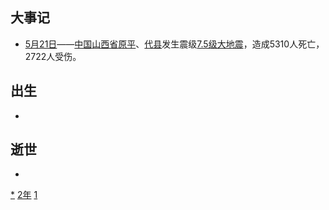 {{yearTOC|512|北魏'''[[永平_(北魏宣武帝)|永平]]五年'''，'''[[延昌_(北魏宣武帝)|延昌]]元年'''；柔然'''[[建昌_(柔然)|建昌]]五年'''；南朝梁'''[[天监|天监]]十一年'''；高昌'''[[义熙_(麴嘉)|义熙]]三年'''}}

== 大事记 ==
*[[5月21日|5月21日]]——[[中國|中国]][[山西省|山西省]][[原平市|原平]]、[[代县|代县]]发生震级[[原平代縣地震|7.5级大地震]]，造成5310人死亡，2722人受伤。

== 出生 ==
*

== 逝世 ==
{{Wikisource year mention}}
*

[[Category:512年|*]]
[[Category:510年代|2年]]
[[Category:6世纪各年|1]]